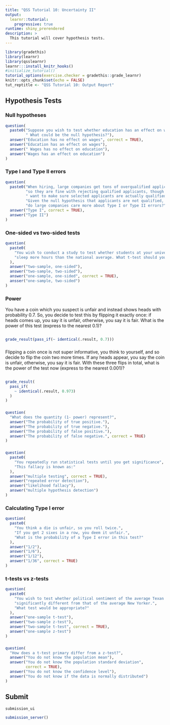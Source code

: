 ```yaml
---
title: "QSS Tutorial 10: Uncertainty II"
output:
  learnr::tutorial:
    progressive: true
runtime: shiny_prerendered
description: >
  This tutorial will cover hypothesis tests.
---
```


```r
library(gradethis)
library(learnr)
library(qsslearnr)
learnr:::install_knitr_hooks()
#initialize_tutorial()
tutorial_options(exercise.checker = gradethis::grade_learnr)
knitr::opts_chunk$set(echo = FALSE)
tut_reptitle <- "QSS Tutorial 10: Output Report"
```

## Hypothesis Tests

### Null hypotheses

```r
question(
  paste0("Suppose you wish to test whether education has an effect on wages.",
         " What could be the null hypothesis?"),
  answer("Education has no effect on wages", correct = TRUE),
  answer("Education has an effect on wages"),
  answer(" Wages has no effect on education"),
  answer("Wages has an effect on education")
)
```

### Type I and Type II errors

```r
question(
  paste0("When hiring, large companies get tons of overqualified applicants, ",
         "so they are fine with rejecting qualified applicants, though they do",
         " want to make sure selected applicants are actually qualified.",
         "Given the null hypothesis that applicants are not qualified, ",
         "do large companies care more about Type I or Type II errors?"),
  answer("Type I", correct = TRUE),
  answer("Type II")
)
```


### One-sided vs two-sided tests

```r
question(
  paste0(
    "You wish to conduct a study to test whether students at your university",
    "sleep more hours than the national average. What t-test should you use?"
  ),
  answer("two-sample, one-sided"),
  answer("two-sample, two-sided"),
  answer("one-sample, one-sided", correct = TRUE),
  ansser("one-sample, two-sided")
)
```


### Power

You have a coin which you suspect is unfair and instead shows heads
with probability 0.7. So, you decide to test this by flipping it
exactly once: if heads comes up, you say it is unfair, otherwise, you
say it is fair. What is the power of this test (express to the nearest
0.1)?

```r

```

```r
grade_result(pass_if(~ identical(.result, 0.7)))
```

### 

Flipping a coin once is not super informative, you think to yourself,
and so decide to flip the coin two more times. If any heads appear,
you say the coin is unfair, otherwise, you say it is fair. With these
three flips in total, what is the power of the test now (express to
the nearest 0.001)?

```r

```

```r
grade_result(
  pass_if(
    ~ identical(.result, 0.973)
  )
)
```

### 

```r
question(
  "What does the quantity (1- power) represent?",
  answer("The probability of true positive."),
  answer("The probability of true negative."),
  answer("The probability of false positive."),
  answer("The probability of false negative.", correct = TRUE)
)
```

### 


```r
question(
  paste0(
    "You repeatedly run statistical tests until you get significance",
    "This fallacy is known as:"
  ),
  answer("multiple testing", correct = TRUE),
  answer("repeated error detection"),
  answer("likelihood fallacy"),
  answer("multiple hypothesis detection")
)
```

### Calculating Type I error

```r
question(
  paste0(
    "You think a die is unfair, so you roll twice.",
    "If you get 2 sixes in a row, you deem it unfair.",
    "What is the probability of a Type I error in this test?"
  ),
  answer("1/2"),
  answer("1/6"),
  answer("1/12"),
  answer("1/36", correct = TRUE)
)
```


### t-tests vs z-tests

```r
question(
  paste0(
    "You wish to test whether political sentiment of the average Texan is",
    "significantly different from that of the average New Yorker.",
    "What test would be appropriate?"
  ),
  answer("one-sample t-test"),
  answer("two-sample z-test"),
  answer("two-sample t-test", correct = TRUE),
  answer("one-sample z-test")
)
```

### 

```r
question(
  "How does a t-test primary differ from a z-test?",
  answer("You do not know the population mean"),
  answer("You do not know the population standard deviation",
         correct = TRUE),
  answer("You do not know the confidence level"),
  answer("You do not know if the data is normally distributed")
)
```

## Submit

```r
submission_ui
```

```r
submission_server()
```
